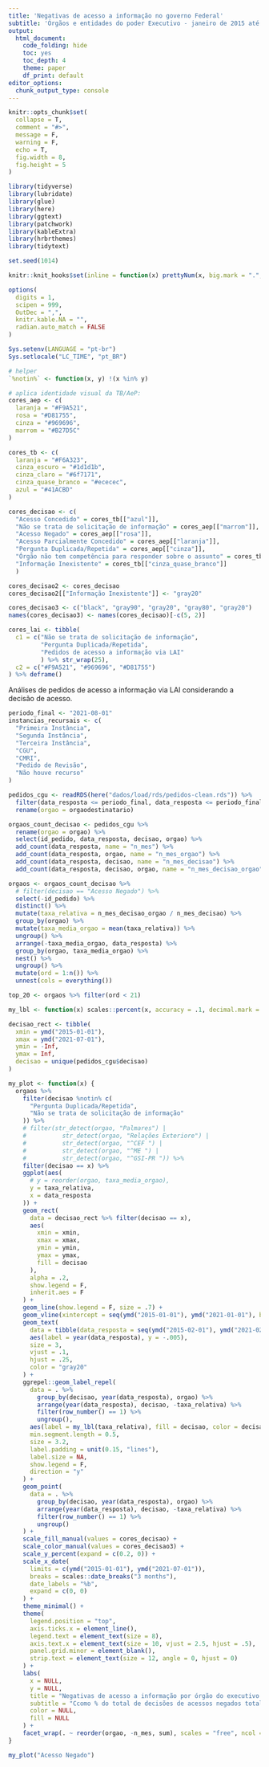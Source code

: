 ```yaml
---
title: 'Negativas de acesso a informação no governo Federal'
subtitle: 'Órgãos e entidades do poder Executivo - janeiro de 2015 até 2021'
output:
  html_document: 
    code_folding: hide
    toc: yes
    toc_depth: 4
    theme: paper
    df_print: default
editor_options: 
  chunk_output_type: console
---
```


```r
knitr::opts_chunk$set(
  collapse = T,
  comment = "#>",
  message = F,
  warning = F,
  echo = T,
  fig.width = 8,
  fig.height = 5
)
```

```r
library(tidyverse)
library(lubridate)
library(glue)
library(here)
library(ggtext)
library(patchwork)
library(kableExtra)
library(hrbrthemes)
library(tidytext)
```

```r
set.seed(1014)

knitr::knit_hooks$set(inline = function(x) prettyNum(x, big.mark = ".", decimal.mark = ","))

options(
  digits = 1,
  scipen = 999,
  OutDec = ",",
  knitr.kable.NA = "",
  radian.auto_match = FALSE
)

Sys.setenv(LANGUAGE = "pt-br")
Sys.setlocale("LC_TIME", "pt_BR")

# helper
`%notin%` <- function(x, y) !(x %in% y)
```


```r
# aplica identidade visual da TB/AeP:
cores_aep <- c(
  laranja = "#F9A521",
  rosa = "#D81755",
  cinza = "#969696",
  marrom = "#B27D5C"
)

cores_tb <- c(
  laranja = "#F6A323",
  cinza_escuro = "#1d1d1b",
  cinza_claro = "#6f7171",
  cinza_quase_branco = "#ececec",
  azul = "#41ACBD"
)

cores_decisao <- c(
  "Acesso Concedido" = cores_tb[["azul"]],
  "Não se trata de solicitação de informação" = cores_aep[["marrom"]],
  "Acesso Negado" = cores_aep[["rosa"]],
  "Acesso Parcialmente Concedido" = cores_aep[["laranja"]],
  "Pergunta Duplicada/Repetida" = cores_aep[["cinza"]],
  "Órgão não tem competência para responder sobre o assunto" = cores_tb[["cinza_escuro"]],
  "Informação Inexistente" = cores_tb[["cinza_quase_branco"]]
  )

cores_decisao2 <- cores_decisao
cores_decisao2[["Informação Inexistente"]] <- "gray20"

cores_decisao3 <- c("black", "gray90", "gray20", "gray80", "gray20")
names(cores_decisao3) <- names(cores_decisao)[-c(5, 2)] 

cores_lai <- tibble(
  c1 = c("Não se trata de solicitação de informação",
         "Pergunta Duplicada/Repetida",
         "Pedidos de acesso a informação via LAI"
         ) %>% str_wrap(25),
  c2 = c("#F9A521", "#969696", "#D81755")
) %>% deframe()
```

Análises de pedidos de acesso a informação via LAI considerando a decisão de acesso.

```r
periodo_final <- "2021-08-01"
instancias_recursais <- c(
  "Primeira Instância",
  "Segunda Instância",
  "Terceira Instância",
  "CGU",
  "CMRI",
  "Pedido de Revisão",
  "Não houve recurso"
)

pedidos_cgu <- readRDS(here("dados/load/rds/pedidos-clean.rds")) %>%
  filter(data_resposta <= periodo_final, data_resposta <= periodo_final) %>% 
  rename(orgao = orgaodestinatario)
```

```r
orgaos_count_decisao <- pedidos_cgu %>%
  rename(orgao = orgao) %>%
  select(id_pedido, data_resposta, decisao, orgao) %>%
  add_count(data_resposta, name = "n_mes") %>%
  add_count(data_resposta, orgao, name = "n_mes_orgao") %>%
  add_count(data_resposta, decisao, name = "n_mes_decisao") %>%
  add_count(data_resposta, decisao, orgao, name = "n_mes_decisao_orgao")

orgaos <- orgaos_count_decisao %>%
  # filter(decisao == "Acesso Negado") %>%
  select(-id_pedido) %>%
  distinct() %>%
  mutate(taxa_relativa = n_mes_decisao_orgao / n_mes_decisao) %>%
  group_by(orgao) %>%
  mutate(taxa_media_orgao = mean(taxa_relativa)) %>%
  ungroup() %>%
  arrange(-taxa_media_orgao, data_resposta) %>%
  group_by(orgao, taxa_media_orgao) %>%
  nest() %>%
  ungroup() %>%
  mutate(ord = 1:n()) %>%
  unnest(cols = everything())

top_20 <- orgaos %>% filter(ord < 21)
```

```r
my_lbl <- function(x) scales::percent(x, accuracy = .1, decimal.mark = ",")

decisao_rect <- tibble(
  xmin = ymd("2015-01-01"),
  xmax = ymd("2021-07-01"),
  ymin = -Inf,
  ymax = Inf,
  decisao = unique(pedidos_cgu$decisao)
)

my_plot <- function(x) {
  orgaos %>%
    filter(decisao %notin% c(
      "Pergunta Duplicada/Repetida",
      "Não se trata de solicitação de informação"
    )) %>%
    # filter(str_detect(orgao, "Palmares") |
    #          str_detect(orgao, "Relações Exteriore") |
    #          str_detect(orgao, "^CEF ") |
    #          str_detect(orgao, "^ME ") |
    #          str_detect(orgao, "^GSI-PR ")) %>%
    filter(decisao == x) %>%
    ggplot(aes(
      # y = reorder(orgao, taxa_media_orgao),
      y = taxa_relativa,
      x = data_resposta
    )) +
    geom_rect(
      data = decisao_rect %>% filter(decisao == x),
      aes(
        xmin = xmin,
        xmax = xmax,
        ymin = ymin,
        ymax = ymax,
        fill = decisao
      ),
      alpha = .2,
      show.legend = F,
      inherit.aes = F
    ) +
    geom_line(show.legend = F, size = .7) +
    geom_vline(xintercept = seq(ymd("2015-01-01"), ymd("2021-01-01"), by = "year"), lty = 3) +
    geom_text(
      data = tibble(data_resposta = seq(ymd("2015-02-01"), ymd("2021-02-01"), by = "year")),
      aes(label = year(data_resposta), y = -.005),
      size = 3,
      vjust = .1,
      hjust = .25,
      color = "gray20"
    ) +
    ggrepel::geom_label_repel(
      data = . %>%
        group_by(decisao, year(data_resposta), orgao) %>%
        arrange(year(data_resposta), decisao, -taxa_relativa) %>%
        filter(row_number() == 1) %>%
        ungroup(),
      aes(label = my_lbl(taxa_relativa), fill = decisao, color = decisao),
      min.segment.length = 0.5,
      size = 3.2,
      label.padding = unit(0.15, "lines"),
      label.size = NA,
      show.legend = F,
      direction = "y"
    ) +
    geom_point(
      data = . %>%
        group_by(decisao, year(data_resposta), orgao) %>%
        arrange(year(data_resposta), decisao, -taxa_relativa) %>%
        filter(row_number() == 1) %>%
        ungroup()
    ) +
    scale_fill_manual(values = cores_decisao) +
    scale_color_manual(values = cores_decisao3) +
    scale_y_percent(expand = c(0.2, 0)) +
    scale_x_date(
      limits = c(ymd("2015-01-01"), ymd("2021-07-01")),
      breaks = scales::date_breaks("3 months"),
      date_labels = "%b",
      expand = c(0, 0)
    ) +
    theme_minimal() +
    theme(
      legend.position = "top",
      axis.ticks.x = element_line(),
      legend.text = element_text(size = 8),
      axis.text.x = element_text(size = 10, vjust = 2.5, hjust = .5),
      panel.grid.minor = element_blank(),
      strip.text = element_text(size = 12, angle = 0, hjust = 0)
    ) +
    labs(
      x = NULL,
      y = NULL,
      title = "Negativas de acesso a informação por órgão do executivo Federal",
      subtitle = "Ccomo % do total de decisões de acessos negados total no FalaBr",
      color = NULL,
      fill = NULL
    ) +
    facet_wrap(. ~ reorder(orgao, -n_mes, sum), scales = "free", ncol = 1)
}

my_plot("Acesso Negado")
```
